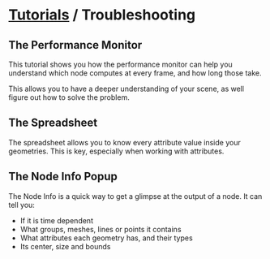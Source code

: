 # [Tutorials](/docs/tutorials) / Troubleshooting

## The Performance Monitor

This tutorial shows you how the performance monitor can help you understand which node computes at every frame, and how long those take.

This allows you to have a deeper understanding of your scene, as well figure out how to solve the problem.

<Youtube id="WxGnlgCm1Rg" ratio="560/315" />

## The Spreadsheet

The spreadsheet allows you to know every attribute value inside your geometries. This is key, especially when working with attributes.

<Youtube id="OGbQqfkV8eE" ratio="560/315" />

## The Node Info Popup

The Node Info is a quick way to get a glimpse at the output of a node. It can tell you:

-   If it is time dependent
-   What groups, meshes, lines or points it contains
-   What attributes each geometry has, and their types
-   Its center, size and bounds

<Youtube id="bDVdYkJ-aDc" ratio="560/315" />
